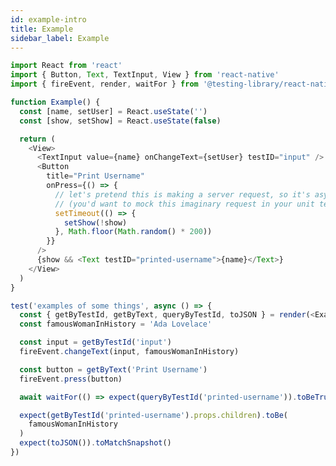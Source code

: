 ```yaml
---
id: example-intro
title: Example
sidebar_label: Example
---
```


```javascript
import React from 'react'
import { Button, Text, TextInput, View } from 'react-native'
import { fireEvent, render, waitFor } from '@testing-library/react-native'

function Example() {
  const [name, setUser] = React.useState('')
  const [show, setShow] = React.useState(false)

  return (
    <View>
      <TextInput value={name} onChangeText={setUser} testID="input" />
      <Button
        title="Print Username"
        onPress={() => {
          // let's pretend this is making a server request, so it's async
          // (you'd want to mock this imaginary request in your unit tests)...
          setTimeout(() => {
            setShow(!show)
          }, Math.floor(Math.random() * 200))
        }}
      />
      {show && <Text testID="printed-username">{name}</Text>}
    </View>
  )
}

test('examples of some things', async () => {
  const { getByTestId, getByText, queryByTestId, toJSON } = render(<Example />)
  const famousWomanInHistory = 'Ada Lovelace'

  const input = getByTestId('input')
  fireEvent.changeText(input, famousWomanInHistory)

  const button = getByText('Print Username')
  fireEvent.press(button)

  await waitFor(() => expect(queryByTestId('printed-username')).toBeTruthy())

  expect(getByTestId('printed-username').props.children).toBe(
    famousWomanInHistory
  )
  expect(toJSON()).toMatchSnapshot()
})
```
